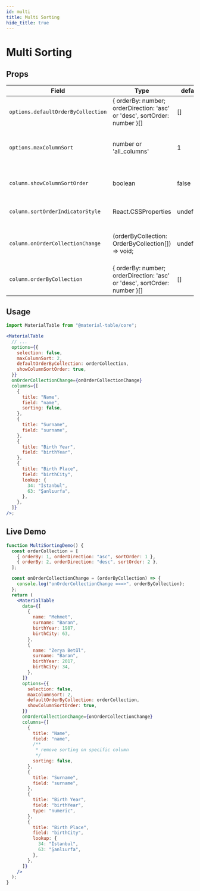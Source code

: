 ```yaml
---
id: multi
title: Multi Sorting
hide_title: true
---
```


# Multi Sorting

## Props

| Field                              | Type                                                                      | default   | Description                                      |
| ---------------------------------- | ------------------------------------------------------------------------- | --------- | ------------------------------------------------ |
| `options.defaultOrderByCollection` | { orderBy: number; orderDirection: 'asc' or 'desc', sortOrder: number }[] | []        | The initial sort state                           |
| `options.maxColumnSort`            | number or 'all_columns'                                                   | 1         | Specifies the amount for of columns to be sorted |
| `column.showColumnSortOrder`       | boolean                                                                   | false     | Display on sort order in the table header        |
| `column.sortOrderIndicatorStyle`   | React.CSSProperties                                                       | undefined | Style of the order indicator                     |
| `column.onOrderCollectionChange`   | (orderByCollection: OrderByCollection[]) => void;                         | undefined | The callback, once the collection changes        |
| `column.orderByCollection`         | { orderBy: number; orderDirection: 'asc' or 'desc', sortOrder: number }[] | []        | Override the current sort state                  |

## Usage

```jsx
import MaterialTable from "@material-table/core";

<MaterialTable
  // ...
  options={{
    selection: false,
    maxColumnSort: 2,
    defaultOrderByCollection: orderCollection,
    showColumnSortOrder: true,
  }}
  onOrderCollectionChange={onOrderCollectionChange}
  columns={[
    {
      title: "Name",
      field: "name",
      sorting: false,
    },
    {
      title: "Surname",
      field: "surname",
    },
    {
      title: "Birth Year",
      field: "birthYear",
    },
    {
      title: "Birth Place",
      field: "birthCity",
      lookup: {
        34: "İstanbul",
        63: "Şanlıurfa",
      },
    },
  ]}
/>;
```

## Live Demo

<InfoBannerAboutGlobalVarsInDemos />

```jsx live
function MultiSortingDemo() {
  const orderCollection = [
    { orderBy: 1, orderDirection: "asc", sortOrder: 1 },
    { orderBy: 2, orderDirection: "desc", sortOrder: 2 },
  ];

  const onOrderCollectionChange = (orderByCollection) => {
    console.log("onOrderCollectionChange ===>", orderByCollection);
  };
  return (
    <MaterialTable
      data={[
        {
          name: "Mehmet",
          surname: "Baran",
          birthYear: 1987,
          birthCity: 63,
        },
        {
          name: "Zerya Betül",
          surname: "Baran",
          birthYear: 2017,
          birthCity: 34,
        },
      ]}
      options={{
        selection: false,
        maxColumnSort: 2,
        defaultOrderByCollection: orderCollection,
        showColumnSortOrder: true,
      }}
      onOrderCollectionChange={onOrderCollectionChange}
      columns={[
        {
          title: "Name",
          field: "name",
          /**
           * remove sorting on specific column
           */
          sorting: false,
        },
        {
          title: "Surname",
          field: "surname",
        },
        {
          title: "Birth Year",
          field: "birthYear",
          type: "numeric",
        },
        {
          title: "Birth Place",
          field: "birthCity",
          lookup: {
            34: "İstanbul",
            63: "Şanlıurfa",
          },
        },
      ]}
    />
  );
}
```
